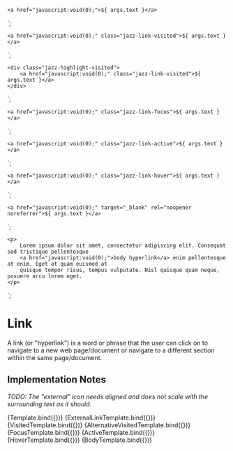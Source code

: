 
<Meta title="Components/Link" component="Link" />

    <a href="javascript:void(0);">${ args.text }</a>
`;

    <a href="javascript:void(0);" class="jazz-link-visited">${ args.text }</a>
`;

    <div class="jazz-highlight-visited">
        <a href="javascript:void(0);" class="jazz-link-visited">${ args.text }</a>
    </div>
`;

    <a href="javascript:void(0);" class="jazz-link-focus">${ args.text }</a>
`;

    <a href="javascript:void(0);" class="jazz-link-active">${ args.text }</a>
`;

    <a href="javascript:void(0);" class="jazz-link-hover">${ args.text }</a>
`;

    <a href="javascript:void(0);" target="_blank" rel="noopener noreferrer">${ args.text }</a>
`;

    <p>
        Lorem ipsum dolor sit amet, consectetur adipiscing elit. Consequat sed tristique pellentesque 
        <a href="javascript:void(0);">body hyperlink</a> enim pellentesque at enim. Eget at quam euismod at 
        quisque tempor risus, tempus vulputate. Nisl quisque quam neque, posuere arcu lorem eget. 
    </p>
`;

# Link

A link (or "hyperlink") is a word or phrase that the user can click on to navigate to a new web page/document or
navigate to a different section within the same page/document.

## Implementation Notes

<i>TODO: The "external" icon needs aligned and does not scale with the surrounding text as it should.</i>

<Canvas>
    <Story name="Simple Link" args={{
        text: "Link Text"
    }}>
      {Template.bind({})}
    </Story>
</Canvas>

<Canvas>
    <Story name="External Link" args={{
        text: "Link Text"
    }}>
      {ExternalLinkTemplate.bind({})}
    </Story>
</Canvas>

<Canvas>
    <Story name="Visited Link" args={{
        text: "Link Text"
    }}>
      {VisitedTemplate.bind({})}
    </Story>
</Canvas>

<Canvas>
    <Story name="Visited Link Override" args={{
        text: "Link Text"
    }}>
      {AlternativeVisitedTemplate.bind({})}
    </Story>
</Canvas>

<Canvas>
    <Story name="Focused" args={{
        text: "Link Text"
    }}>
      {FocusTemplate.bind({})}
    </Story>
</Canvas>

<Canvas>
    <Story name="Active" args={{
        text: "Link Text"
    }}>
      {ActiveTemplate.bind({})}
    </Story>
</Canvas>

<Canvas>
    <Story name="Hover" args={{
        text: "Link Text"
    }}>
      {HoverTemplate.bind({})}
    </Story>
</Canvas>

<Canvas>
    <Story name="Flow" args={{
        text: "Link Text"
    }}>
      {BodyTemplate.bind({})}
    </Story>
</Canvas>
